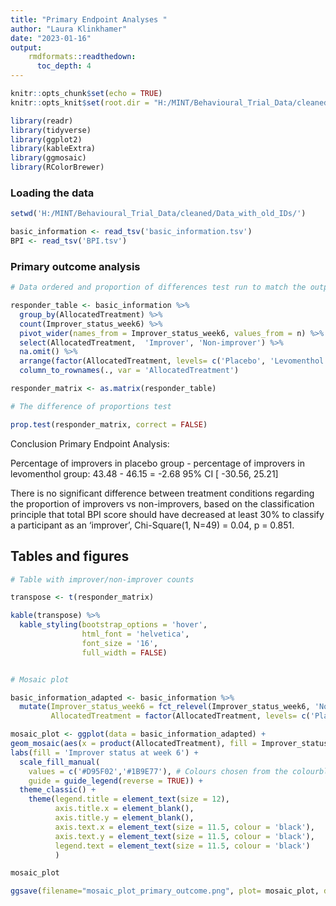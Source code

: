 ---
title: "Primary Endpoint Analyses "
author: "Laura Klinkhamer"
date: "2023-01-16"
output:
    rmdformats::readthedown:
      toc_depth: 4
---

```{r setup, include=TRUE, message = FALSE, , warning = FALSE}
knitr::opts_chunk$set(echo = TRUE)
knitr::opts_knit$set(root.dir = "H:/MINT/Behavioural_Trial_Data/cleaned/MINT_data_analysis")

library(readr)
library(tidyverse)
library(ggplot2)
library(kableExtra)
library(ggmosaic)
library(RColorBrewer)
```

### Loading the data

```{r include=TRUE, message = FALSE, warning = TRUE}
setwd('H:/MINT/Behavioural_Trial_Data/cleaned/Data_with_old_IDs/')

basic_information <- read_tsv('basic_information.tsv')
BPI <- read_tsv('BPI.tsv')

```


### Primary outcome analysis

```{r include=TRUE, message = FALSE, warning = TRUE}

# Data ordered and proportion of differences test run to match the output of the ECTU statisician's report exactly

responder_table <- basic_information %>% 
  group_by(AllocatedTreatment) %>%
  count(Improver_status_week6) %>%
  pivot_wider(names_from = Improver_status_week6, values_from = n) %>%
  select(AllocatedTreatment,  'Improver', 'Non-improver') %>%
  na.omit() %>%
  arrange(factor(AllocatedTreatment, levels= c('Placebo', 'Levomenthol'))) %>%
  column_to_rownames(., var = 'AllocatedTreatment')

responder_matrix <- as.matrix(responder_table)

# The difference of proportions test 

prop.test(responder_matrix, correct = FALSE)

```

Conclusion Primary Endpoint Analysis:

Percentage of improvers in placebo group - percentage of improvers in levomenthol group:
43.48 - 46.15 = -2.68
95% CI [ -30.56, 25.21]

There is no significant difference between treatment conditions regarding the proportion of improvers vs non-improvers, 
based on the classification principle that total BPI score should have decreased at least 30% to classify a participant as an 'improver', Chi-Square(1, N=49) = 0.04, p = 0.851. 



## Tables and figures

```{r include=TRUE, message = FALSE, warning = FALSE}

# Table with improver/non-improver counts

transpose <- t(responder_matrix)

kable(transpose) %>% 
  kable_styling(bootstrap_options = 'hover', 
                html_font = 'helvetica',
                font_size = '16',
                full_width = FALSE)


# Mosaic plot

basic_information_adapted <- basic_information %>%
  mutate(Improver_status_week6 = fct_relevel(Improver_status_week6, 'Non-improver', 'Improver'),
         AllocatedTreatment = factor(AllocatedTreatment, levels= c('Placebo', 'Levomenthol')))

mosaic_plot <- ggplot(data = basic_information_adapted) +
geom_mosaic(aes(x = product(AllocatedTreatment), fill = Improver_status_week6), na.rm=TRUE) +
labs(fill = 'Improver status at week 6') +
  scale_fill_manual(
    values = c('#D95F02','#1B9E77'), # Colours chosen from the colourblind friendly palette RColorBrewer::brewer.pal(8, 'Dark2')
    guide = guide_legend(reverse = TRUE)) + 
  theme_classic() +
    theme(legend.title = element_text(size = 12),
          axis.title.x = element_blank(),
          axis.title.y = element_blank(),
          axis.text.x = element_text(size = 11.5, colour = 'black'),  
          axis.text.y = element_text(size = 11.5, colour = 'black'),
          legend.text = element_text(size = 11.5, colour = 'black')  
          ) 

mosaic_plot 

ggsave(filename="mosaic_plot_primary_outcome.png", plot= mosaic_plot, device="png", path='C:/Users/s1551005/OneDrive - University of Edinburgh/PhD Edinburgh/Writing/Figures/Behavioural_data', height=3.75, width=6.5, units="in", dpi = 700)


```

